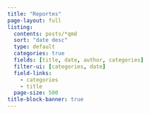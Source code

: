 ```yaml
---
title: "Reportes"
page-layout: full
listing:
  contents: posts/*qmd
  sort: "date desc"
  type: default
  categories: true
  fields: [title, date, author, categories]
  filter-ui: [categories, date]
  field-links: 
    - categories
    - title
  page-size: 500
title-block-banner: true
---
```

